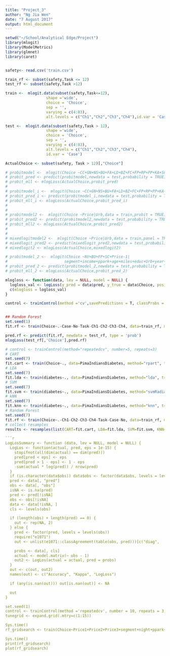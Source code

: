 ```yaml
---
title: "Project_3"
author: "Ng Jia Wen"
date: "7 August 2017"
output: html_document
---
```


```r
setwd("~/School/Analytical Edge/Project")
library(mlogit) 
library(ModelMetrics)
library(glmnet)
library(caret)


safety<- read.csv('train.csv')

train_rf <- subset(safety,Task <= 12)
test_rf <- subset(safety,Task >12)

train <-  mlogit.data(subset(safety,Task<=12),
                  shape ='wide',
                  choice = 'Choice',
                  sep = '',
                  varying = c(4:83), 
                  alt.levels = c("Ch1","Ch2","Ch3","Ch4"),id.var = 'Case')

test <-  mlogit.data(subset(safety,Task > 12),
                  shape ='wide',
                  choice = 'Choice',
                  sep = '',
                  varying = c(4:83), 
                  alt.levels = c("Ch1","Ch2","Ch3","Ch4"),
                  id.var = 'Case') 

ActualChoice <- subset(safety, Task > 12)[,"Choice"]
```




```r

# probitmodel <-  mlogit(Choice ~CC+GN+NS+BU+FA+LD+BZ+FC+FP+RP+PP+KA+SC+TS+NV+MA+LB+AF+HU+Price-1,data = train,probit = TRUE)
# probit_pred <- predict(probitmodel,newdata = test,probability = TRUE)
# probit_mll <- mlogLoss(ActualChoice,probit_pred)
# 
# probitmodel_i <-  mlogit(Choice ~CC+GN+NS+BU+FA+LD+BZ+FC+FP+RP+PP+KA+SC+TS+NV+MA+LB+AF+HU+Price,data = train,probit = TRUE)
# probit_pred_i <- predict(probitmodel_i,newdata = test,probability = TRUE)
# probit_mll_i <- mlogLoss(ActualChoice,probit_pred_i)
# 
# 
# probitmodel2 <-  mlogit(Choice ~Price|Urb,data = train,probit = TRUE)
# probit_pred2 <- predict(probitmodel2,newdata = test,probability = TRUE)
# probit_mll2 <- mlogLoss(ActualChoice,probit_pred2)
# 
# 
# mixedlogitmodel2 <-  mlogit(Choice ~Price|Urb,data = train,panel = TRUE, rpar = c(Price = 'n', Urb = 'n') )
# mixedlogit_pred2 <- predict(mixedlogit_pred2,newdata = test,probability = TRUE)
# mixedlogit2 <- mlogLoss(ActualChoice,mixedlogit2)

# probitmodel_2 <-  mlogit(Choice ~NV+BU+FP+SC+Price-1|
#                         segment+income+ppark+age+miles+educ+Urb+year+gender+region+night,data = train,probit = TRUE)
# probit_pred_2 <- predict(probitmodel_2,newdata = test,probability = TRUE)
# probit_mll_2 <- mlogLoss(ActualChoice,probit_pred_2)

mlogloss <- function(data, lev = NULL, model = NULL) {
  logloss_val <- logLoss(y_pred = data$pred, y_true = data$Choice, positive = lev[1])
  c(mlogloss = logloss_val)
}

control <- trainControl(method ='cv',savePredictions = T, classProbs = T)


## Random Forest
set.seed(1)
fit.rf <- train(Choice~.-Case-No-Task-Ch1-Ch2-Ch3-Ch4, data=train_rf, method="rf", trControl=control)

pred.rf <- predict(fit.rf, newdata = test_rf, type = 'prob')
mlogLoss(test_rf[,'Choice'],pred.rf)

# control <- trainControl(method="repeatedcv", number=5, repeats=3)
# CART
set.seed(7)
fit.cart <- train(Choice~., data=PimaIndiansDiabetes, method="rpart", trControl=control)
# LDA
set.seed(7)
fit.lda <- train(diabetes~., data=PimaIndiansDiabetes, method="lda", trControl=control)
# SVM
set.seed(7)
fit.svm <- train(diabetes~., data=PimaIndiansDiabetes, method="svmRadial", trControl=control)
# kNN
set.seed(7)
fit.knn <- train(diabetes~., data=PimaIndiansDiabetes, method="knn", trControl=control)
# Random Forest
set.seed(7)
fit.rf <- train(Choice~.-Ch1-Ch2-Ch3-Ch4-Task-Case-No, data=train_rf, method="rf", trControl=control)
# collect resamples
results <- resamples(list(CART=fit.cart, LDA=fit.lda, SVM=fit.svm, KNN=fit.knn, RF=fit.rf))
```

```r
```r

LogLosSummary <- function (data, lev = NULL, model = NULL) {
  LogLos <- function(actual, pred, eps = 1e-15) {
    stopifnot(all(dim(actual) == dim(pred)))
    pred[pred < eps] <- eps
    pred[pred > 1 - eps] <- 1 - eps
    -sum(actual * log(pred)) / nrow(pred) 
  }
  if (is.character(data$obs)) data$obs <- factor(data$obs, levels = lev)
  pred <- data[, "pred"]
  obs <- data[, "obs"]
  isNA <- is.na(pred)
  pred <- pred[!isNA]
  obs <- obs[!isNA]
  data <- data[!isNA, ]
  cls <- levels(obs)

  if (length(obs) + length(pred) == 0) {
    out <- rep(NA, 2)
  } else {
    pred <- factor(pred, levels = levels(obs))
    require("e1071")
    out <- unlist(e1071::classAgreement(table(obs, pred)))[c("diag",                                                                                                                                                             "kappa")]

    probs <- data[, cls]
    actual <- model.matrix(~ obs - 1)
    out2 <- LogLos(actual = actual, pred = probs)
  }
  out <- c(out, out2)
  names(out) <- c("Accuracy", "Kappa", "LogLoss")

  if (any(is.nan(out))) out[is.nan(out)] <- NA 

  out
}

set.seed(1)
control <- trainControl(method ='repeatedcv', number = 10, repeats = 3, savePredictions = T, classProbs = T, search = "grid",summaryFunction = LogLosSummary)
tunegrid <- expand.grid(.mtry=c(1:15))

Sys.time()
rf_gridsearch <- train(Choice~Price1+Price2+Price3+segment+night+ppark+age+region+miles+educ+Urb+year+gender+NV1+NV2+SC2+FP3+BU3+AF2, data=train, method="rf", trControl=control, tuneGrid = tunegrid,metric = "LogLoss")

Sys.time()
print(rf_gridsearch)
plot(rf_gridsearch)



```